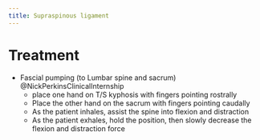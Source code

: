 ```yaml
---
title: Supraspinous ligament
---
```



# Treatment

- Fascial pumping (to Lumbar spine and sacrum) @NickPerkinsClinicalInternship
    - place one hand on T/S kyphosis with fingers pointing rostrally
    - Place the other hand on the sacrum with fingers pointing caudally
    - As the patient inhales, assist the spine into flexion and distraction
    - As the patient exhales, hold the position, then slowly decrease the flexion and distraction force